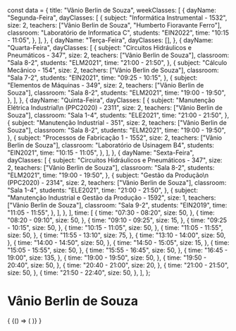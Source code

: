 const data = {
  title: "Vânio Berlin de Souza",
  weekClasses: [
    {
      dayName: "Segunda-Feira",
      dayClasses: [
        {
          subject: "Informática Instrumental - 1532",
          size: 2,
          teachers: ["Vânio Berlin de Souza", "Humberto Fioravante Ferro"],
          classroom: "Laboratório de Informatica C",
          students: "EIN2022",
          time: "10:15 - 11:05",
        },
      ],
    },
    {
      dayName: "Terça-Feira",
      dayClasses: [],
    },
    {
      dayName: "Quarta-Feira",
      dayClasses: [
        {
          subject: "Circuitos Hidráulicos e Pneumáticos - 347",
          size: 2,
          teachers: ["Vânio Berlin de Souza"],
          classroom: "Sala 8-2",
          students: "ELM2021",
          time: "21:00 - 21:50",
        },
        {
          subject: "Cálculo Mecânico - 154",
          size: 2,
          teachers: ["Vânio Berlin de Souza"],
          classroom: "Sala 7-2",
          students: "EIN2021",
          time: "09:25 - 10:15",
        },
        {
          subject: "Elementos de Máquinas - 349",
          size: 2,
          teachers: ["Vânio Berlin de Souza"],
          classroom: "Sala 8-2",
          students: "ELM2021",
          time: "19:00 - 19:50",
        },
      ],
    },
    {
      dayName: "Quinta-Feira",
      dayClasses: [
        {
          subject: "Manutenção Elétrica Industrial\n (PPC2020) - 2311",
          size: 2,
          teachers: ["Vânio Berlin de Souza"],
          classroom: "Sala 1-4",
          students: "ELE2021",
          time: "21:00 - 21:50",
        },
        {
          subject: "Manutenção Industrial - 351",
          size: 2,
          teachers: ["Vânio Berlin de Souza"],
          classroom: "Sala 8-2",
          students: "ELM2021",
          time: "19:00 - 19:50",
        },
        {
          subject: "Processos de Fabricação 1 - 1552",
          size: 2,
          teachers: ["Vânio Berlin de Souza"],
          classroom: "Laboratório de Usinagem B4",
          students: "EIN2021",
          time: "10:15 - 11:05",
        },
      ],
    },
    {
      dayName: "Sexta-Feira",
      dayClasses: [
        {
          subject: "Circuitos Hidráulicos e Pneumáticos - 347",
          size: 2,
          teachers: ["Vânio Berlin de Souza"],
          classroom: "Sala 8-2",
          students: "ELM2021",
          time: "19:00 - 19:50",
        },
        {
          subject: "Gestão da Produção\n (PPC2020) - 2314",
          size: 2,
          teachers: ["Vânio Berlin de Souza"],
          classroom: "Sala 1-4",
          students: "ELE2021",
          time: "21:00 - 21:50",
        },
        {
          subject: "Manutenção Industrial e Gestão da Produção - 1592",
          size: 1,
          teachers: ["Vânio Berlin de Souza"],
          classroom: "Sala 9-2",
          students: "EIN2019",
          time: "11:05 - 11:55",
        },
      ],
    },
  ],
  time: [
    {
      time: "07:30 - 08:20",
      size: 50,
    },
    {
      time: "08:20 - 09:10",
      size: 50,
    },
    {
      time: "09:10 - 09:25",
      size: 15,
    },
    {
      time: "09:25 - 10:15",
      size: 50,
    },
    {
      time: "10:15 - 11:05",
      size: 50,
    },
    {
      time: "11:05 - 11:55",
      size: 50,
    },
    {
      time: "11:55 - 13:10",
      size: 75,
    },
    {
      time: "13:10 - 14:00",
      size: 50,
    },
    {
      time: "14:00 - 14:50",
      size: 50,
    },
    {
      time: "14:50 - 15:05",
      size: 15,
    },
    {
      time: "15:05 - 15:55",
      size: 50,
    },
    {
      time: "15:55 - 16:45",
      size: 50,
    },
    {
      time: "16:45 - 19:00",
      size: 135,
    },
    {
      time: "19:00 - 19:50",
      size: 50,
    },
    {
      time: "19:50 - 20:40",
      size: 50,
    },
    {
      time: "20:40 - 21:00",
      size: 20,
    },
    {
      time: "21:00 - 21:50",
      size: 50,
    },
    {
      time: "21:50 - 22:40",
      size: 50,
    },
  ],
};

# Vânio Berlin de Souza

<div>
  {
    <BrowserOnly>
      {() => (
        <Grid
          title={data.title}
          weekClasses={data.weekClasses}
          time={data.time}
        />
      )}
    </BrowserOnly>
  }
</div>
